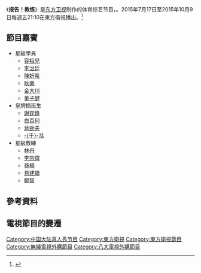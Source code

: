 {{refimprove|time=2015-04-21T17:46:07+00:00}}
{{电视节目信息框
| 名稱     = 報告!教練
| 英文名稱 = {{lang|en|''Yes ! Coach''}}
| 图片     =
| 图说     = 
| 别名     = 
| 主持     = 
| 類型     = [[真人實境秀|真人實境-{zh-hant:秀;zh-hans:秀;zh-hk:騷}-]]、[[綜藝節目|綜藝節目]]
| 格式     = 
| 原创     =
| 发展     = 
| 编剧     = 
| 总导演   =
| 导演     = 
| 主演     = 
| 國家     = 中國
| 语言     = [[國語|國語]]
| 标语     = 
| 季数     = 1
| 集数     = 12
| 每集长度 =
| 主题曲   = 
| 作曲     = 
| 作词     = 
| 演唱     =
| 制作年份 = 2015年
| 制片人   = 
| 出品人   = 
| 监制     = 
| 外景     = {{CHNML}}
| 制作公司 = 
| 电视网   = [[東方衛視|東方衛視]]
| 图像制式 = 
| 声音制式 = 
| 开始     = {{Start date|2015|7|17}}
| 结束     = {{end date|2015|10|9}}
| 前作     =
| 续作     = 
| 相关节目 = 
| 官方网站 = 
}}
《'''报告！教练'''》是[[东方卫视|东方卫视]]制作的体育综艺节目，{{fact|2015年6月22日在国家奥体中心开展录制}}。2015年7月17日至2015年10月9日每週五21:10在東方衛視播出。<ref>{{cite web|url= http://view.inews.qq.com/a/ENT2015071400482001|title= 谁让容祖儿痛哭陈妍希变瘦？|work= 騰訊新聞|author= 胡夢瑩|date= 2017-07-14|language= zh|access-date= 2015-12-31|archive-date= 2020-08-11|archive-url= https://web.archive.org/web/20200811192523/http://view.inews.qq.com/a/ENT2015071400482001}}</ref>

==節目嘉賓==
*星級學員
**[[容祖兒|容祖兒]]
**[[李治廷|李治廷]]
**[[陳妍希|陳妍希]]
**[[耿樂|耿樂]]
**[[金大川|金大川]]
**[[董子健|董子健]]
*皇牌插班生
**[[謝霆鋒|謝霆鋒]]
**[[白百何|白百何]]
**[[蔣勁夫|蔣勁夫]]
**[[于湉|-{于}-湉]]
*星級教練
**[[林丹|林丹]]
**[[李宗偉|李宗偉]]
**[[孫楊|孫楊]]
**[[易建聯|易建聯]]
**[[鄭智|鄭智]]

==參考資料==
{{reflist}}

==電視節目的變遷==
{{電視節目的變遷
|電視台={{HKG}} [[無綫電視|無綫電視]] [[高清翡翠台|高清翡翠台]]／[[J5|J5]]
|播放檔次=星期六 19:00 - 20:30<br>2016年1月23日起 19:15 - 20:30<br>2016年2月27日起 18:45 - 20:00
|節目名稱=報告教練<br/>（2015年12月19日－2016年3月5日）
|上一節目=[[12道鋒味|12道鋒味II]]<br/>（2015年9月26日－2015年12月12日）
|下一節目=[[一路上有你_(電視節目)|一路上有你]]（第一季）<br/>（2016年3月12日－2016年6月4日）
|2電視台= {{MYS}} [[Astro全佳HD|Astro全佳HD]]
|2播放檔次= 星期六 22:00 - 00:00
|2節目名稱= 报告教练2<br/>（2016年2月13日－2016年4月30日）
|2上一節目= [[爸爸回来了|爸爸回来了]]<br/>（2015年11月21日－2016年2月6日）
|2待查
}}
{{东方卫视综艺节目}}
[[Category:中国大陆真人秀节目|Category:中国大陆真人秀节目]]
[[Category:東方衛視|Category:東方衛視]]
[[Category:東方衛視節目|Category:東方衛視節目]]
[[Category:無綫電視外購節目|Category:無綫電視外購節目]]
[[Category:八大電視外購節目|Category:八大電視外購節目]]